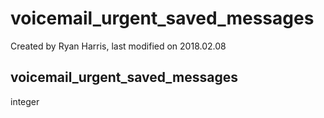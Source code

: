 
# voicemail_urgent_saved_messages 

 Created by  Ryan Harris, last modified on 2018.02.08

## voicemail_urgent_saved_messages

integer


